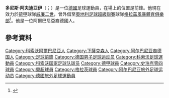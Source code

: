 
{{noteTA
|G1=足球
|G2=德甲
|1=zh-hans:沙尔克04足球俱乐部;zh-hk:史浩克04足球會;zh-tw:沙爾克04足球俱樂部;
}}
{{Infobox football biography
| name                = 多尼斯·阿夫迪亞伊<br />Donis Avdijaj
| image               = SV Mattersburg vs. SK Sturm Graz 2015-09-13 (103).jpg
| caption             = 
| fullname            = 
| nickname            = 
| birth_date          = {{birth date and age|1996|8|25}}
| birth_place         = {{DEU}}[[奥斯纳布吕克|奥斯纳布吕克]]
| country             = {{KOS}}
| height              = 172厘米
| position            = [[前鋒|前鋒]]
| currentclub         = [[威廉二世_(足球會)|威廉二世]]
| clubnumber          = 18
| youthyears1         = 2006–2011
| youthclubs1         = [[奥斯纳布吕克体育俱乐部|奥斯纳布吕克体育俱乐部]]
| youthyears2         = 2011–2014
| youthclubs2         = [[沙爾克04|沙爾克04]]
| years1              = 2014-2018
| clubs1              = [[沙爾克04|沙爾克04]]
| caps1               = 12
| goals1              = 2
| years2              = 2015-2016
| clubs2              = → [[格拉茲風暴體育俱樂部|格拉茲風暴體育俱樂部]]
| caps2               = 45
| goals2              = 13
| years3              = 2018
| clubs3              = → [[卡格迪洛達JC|洛達]]
| caps3               = 11
| goals3              = 3
| years4              = 2018-
| clubs4              = [[威廉二世_(足球會)|威廉二世]]
| caps4               = 1
| goals4              = 0
|nationalyears1      = 2017-
| nationalteam1       = [[科索沃國家足球隊|科索沃國家足球隊]]
| nationalcaps1       = 3
| nationalgoals1      = 0
| medaltemplates      = 
| club-update         = 17 August 2018
| nationalteam-update = 29 May 2018
}}

'''多尼斯·阿夫迪亞伊'''（{{lang-de|Donis Avdijaj}}；{{bd|1998年|8月25日}}）是一位[[德國|德國]]足球運動員，在場上的位置是前鋒。他現在效力於[[荷甲|荷甲]]球隊[[威廉二世_(足球會)|威廉二世]]，曾外借至[[奧地利足球超級聯賽|奧地利足球超級聯賽]]球隊[[格拉茲風暴體育俱樂部|格拉茲風暴體育俱樂部]]<ref>{{cite web |last1=Newman |first1=Benjamin |title=18-year-old Schalke striker Donis Avdijaj (€50m exit clause) opts to play for Albania over Germany |url=http://www.101greatgoals.com/blog/18-year-old-schalke-striker-donis-avdijaj-e50m-exit-clause-opts-to-play-for-albania-over-germany/ |website=101 Great Goals |accessdate=2014-10-18 |date=2014-10-14 |archive-date=2014-10-16 |archive-url=https://web.archive.org/web/20141016134845/http://www.101greatgoals.com/blog/18-year-old-schalke-striker-donis-avdijaj-e50m-exit-clause-opts-to-play-for-albania-over-germany/ |dead-url=yes }}</ref>。他是一位阿爾巴尼亞裔德國人。
==參考資料==
{{Reflist}}

{{弗里茨·瓦尔特奖U17}}

{{DEFAULTSORT:Avdijaj, Donis}}
[[Category:科索沃阿爾巴尼亞人|Category:科索沃阿爾巴尼亞人]]
[[Category:下薩克森人|Category:下薩克森人]]
[[Category:阿尔巴尼亚裔德国人|Category:阿尔巴尼亚裔德国人]]
[[Category:足球前鋒|Category:足球前鋒]]
[[Category:德国男子足球运动员|Category:德国男子足球运动员]]
[[Category:科索沃足球運動員|Category:科索沃足球運動員]]
[[Category:科索沃国家足球队球员|Category:科索沃国家足球队球员]]
[[Category:德甲球員|Category:德甲球員]]
[[Category:史浩克零四球員|Category:史浩克零四球員]]
[[Category:奧超球員|Category:奧超球員]]
[[Category:格拉茨球員|Category:格拉茨球員]]
[[Category:阿尔巴尼亚旅外足球运动员|Category:阿尔巴尼亚旅外足球运动员]]
[[Category:德國旅外足球運動員|Category:德國旅外足球運動員]]

{{Sport-bio-stub}}